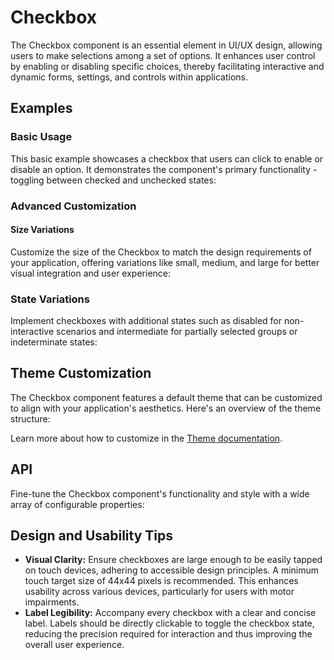 
<Meta title="Docs/Components/Form/Checkbox" />

# Checkbox
The Checkbox component is an essential element in UI/UX design, allowing users to make selections among a set of options. 
It enhances user control by enabling or disabling specific choices, thereby facilitating interactive and dynamic forms, settings, and controls within applications.
## Examples
### Basic Usage
This basic example showcases a checkbox that users can click to enable or disable an option. It demonstrates the component's primary functionality - toggling between checked and unchecked states:
<Canvas sourceState="shown" of={CheckboxStories.Simple} />

### Advanced Customization
#### Size Variations
Customize the size of the Checkbox to match the design requirements of your application, offering variations like small, medium, and large for better visual integration and user experience:
<Canvas of={CheckboxStories.Sizes} />

### State Variations
Implement checkboxes with additional states such as disabled for non-interactive scenarios and intermediate for partially selected groups or indeterminate states:
<Canvas of={CheckboxStories.States} />

## Theme Customization
The Checkbox component features a default theme that can be customized to align with your application's aesthetics. Here's an overview of the theme structure:

<ThemeRender theme={darkCheckboxTheme} />

Learn more about how to customize in the [Theme documentation](?path=/docs/docs-theme-getting-started--docs).

## API
Fine-tune the Checkbox component's functionality and style with a wide array of configurable properties:
<ArgTypes of={Checkbox} />

## Design and Usability Tips
- **Visual Clarity:** Ensure checkboxes are large enough to be easily tapped on touch devices, adhering to accessible design principles. A minimum touch target size of 44x44 pixels is recommended. This enhances usability across various devices, particularly for users with motor impairments.
- **Label Legibility:** Accompany every checkbox with a clear and concise label. Labels should be directly clickable to toggle the checkbox state, reducing the precision required for interaction and thus improving the overall user experience.